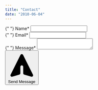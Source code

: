 ```yaml
---
title: "Contact"
date: "2010-06-04"
---
```


<form
  class="space-y-6"
  target="_blank"
  action="https://formsubmit.co/tsevdosjohn@gmail.com"
  method="POST"
>
  <div class="space-y-1">
    <label html-for="name" class="font-medium">
      {" "}
      Name*
    </label>
    <input
      id="name"
      type="text"
      name="name"
      value=""
      class="block border placeholder-gray-400 px-5 py-3 leading-6 w-full rounded border-gray-200 focus:border-indigo-500 focus:ring focus:ring-indigo-500 focus:ring-opacity-50"
    />
  </div>
  <div class="space-y-1">
    <label html-for="email" class="font-medium">
      {" "}
      Email*
    </label>
    <input
      id="email"
      type="email"
      name="email"
      value=""
      class="block border placeholder-gray-400 px-5 py-3 leading-6 w-full rounded border-gray-200 focus:border-indigo-500 focus:ring focus:ring-indigo-500 focus:ring-opacity-50"
    />
  </div>
  <div class="space-y-1">
    <label html-for="message" class="font-medium">
      {" "}
      Message*
    </label>
    <textarea
      id="message"
      name="message"
      value=""
      class="block border border-gray-200 rounded placeholder-gray-400 px-5 py-3 w-full focus:border-indigo-500 focus:ring focus:ring-indigo-500 focus:ring-opacity-50"
      rows={6}
    ></textarea>
  </div>
  <button
    type="submit"
    class="inline-flex justify-center items-center space-x-2 border font-semibold focus:outline-none px-3 py-2 leading-6 rounded border-indigo-700 bg-indigo-700 text-white hover:text-white hover:bg-indigo-800 hover:border-indigo-800 focus:ring focus:ring-indigo-500 focus:ring-opacity-50 active:bg-indigo-700 active:border-indigo-700"
  >
    <svg
      fill="currentColor"
      viewBox="0 0 20 20"
      xmlns="http://www.w3.org/2000/svg"
      class="opacity-50 hi-solid hi-paper-airplane inline-block w-5 h-5"
    >
      <path d="M10.894 2.553a1 1 0 00-1.788 0l-7 14a1 1 0 001.169 1.409l5-1.429A1 1 0 009 15.571V11a1 1 0 112 0v4.571a1 1 0 00.725.962l5 1.428a1 1 0 001.17-1.408l-7-14z"></path>
    </svg>
    <span>Send Message</span>
  </button>
</form>
